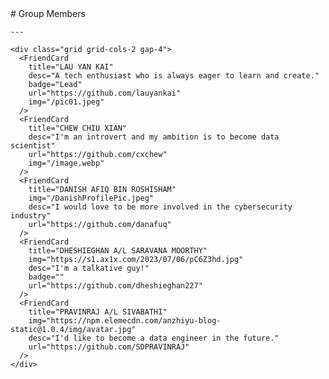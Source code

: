 
<BaseLayout PageID="groupmembers">
  <BaseCard title="Group Members">
    # Group Members

    ---

    <div class="grid grid-cols-2 gap-4">
      <FriendCard
        title="LAU YAN KAI"
        desc="A tech enthusiast who is always eager to learn and create."
        badge="Lead"
        url="https://github.com/lauyankai"
        img="/pic01.jpeg"
      />
      <FriendCard
        title="CHEW CHIU XIAN"
        desc="I'm an introvert and my ambition is to become data scientist"
        url="https://github.com/cxchew"
        img="/image.webp"
      />
      <FriendCard
        title="DANISH AFIQ BIN ROSHISHAM"
        img="/DanishProfilePic.jpeg"
        desc="I would love to be more involved in the cybersecurity industry"
        url="https://github.com/danafuq"
      />
      <FriendCard
        title="DHESHIEGHAN A/L SARAVANA MOORTHY"
        img="https://s1.ax1x.com/2023/07/06/pC6Z3hd.jpg"
        desc="I'm a talkative guy!"
        badge=""
        url="https://github.com/dheshieghan227"
      />
      <FriendCard
        title="PRAVINRAJ A/L SIVABATHI"
        img="https://npm.elemecdn.com/anzhiyu-blog-static@1.0.4/img/avatar.jpg"
        desc="I'd like to become a data engineer in the future."
        url="https://github.com/SDPRAVINRAJ"
      />
    </div>
  </BaseCard>
</BaseLayout>
